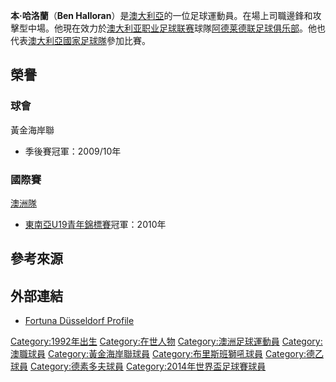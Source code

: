 
{{expand|time=2014-06-17T08:18:17+00:00}}
{{noteTA|G1=football
|1=zh-hans:本·;zh-hk:賓·;zh-tw:本·;
|2=zh-hans:哈洛兰;zh-hk:賀路雲;zh-tw:哈洛蘭;}}
{{Infobox football biography
| name           = 本·哈洛蘭<br>Ben Halloran
| image          = Ben Halloran 2013.jpeg
| caption        = 哈洛蘭於2013年[[杜塞道夫足球俱樂部|杜塞道夫]]
| fullname       = Benjamin Halloran<ref>{{cite news
| title = 2014 FIFA World Cup Brazil: List of Players
| url = http://www.fifadata.com/document/fwc/2014/pdf/fwc_2014_squadlists.pdf
| publisher = FIFA
| format = PDF
| page = 3
| date = 11 June 2014
| accessdate = 11 June 2014
| archive-date = 2019-12-23
| archive-url = https://web.archive.org/web/20191223034520/https://www.fifadata.com/document/fwc/2014/pdf/fwc_2014_squadlists.pdf
| dead-url = no
}}</ref>
| birth_date     = {{birth date and age|1992|6|14|df=y}}
| birth_place    = {{AUS}}[[凱恩斯_(昆士蘭州)|凱恩斯]]
| heigh         = {{height|m=1.80}}
| position       =  [[中場#前腰|攻擊中場]] / [[前鋒_(足球)#翼鋒|翼鋒]]
| currentclub    = [[阿德莱德联足球俱乐部|阿德莱德联]]
| clubnumber     = 23
| youthyears1    =                 |youthclubs1 = {{le|溫納姆區足球俱樂部|Brisbane Wolves Football Club|布里斯班狼}}
| youthyears2    = 2009            |youthclubs2 = {{le|昆士蘭體育學院|Queensland Academy of Sport|QAS}}
| youthyears3    = 2009–2010 |youthclubs3 = [[黃金海岸聯足球俱樂部|黃金海岸聯]]
| years1         = 2010–2012 |clubs1 = [[黃金海岸聯足球俱樂部|黃金海岸聯]]        |caps1 = 26 |goals1 = 4
| years2         = 2012–2013 |clubs2 = [[布里斯本獅吼足球俱樂部|布里斯本獅吼]]    |caps2 = 27 |goals2 = 4
| years3         = 2013–2015     |clubs3 = [[杜塞道夫足球俱樂部|杜塞道夫]]            |caps3 = 37  |goals3 = 8
| years4         = 2013–2015     |clubs4 = [[杜塞道夫足球俱樂部|杜塞道夫二队]]         |caps4 = 6  |goals4 = 1
| years5 = 2015–2018
| clubs5 = [[海登海姆足球俱乐部|海登海姆]]
| caps5 = 50
| goals5 = 5
| years6 = 2018
| clubs6 = [[長崎成功丸|長崎成功丸]]
| caps6 = 5
| goals6 = 0
| years7 = 2018–
| clubs7 = [[阿德莱德联足球俱乐部|阿德莱德联]]
| caps7 = 72
| goals7 = 16
| nationalyears1 = 2010–2011 |nationalteam1 = {{le|澳洲20歲以下足球代表隊|Australia national under-20 soccer team|澳洲 U-20}}      |nationalcaps1 = 6 |nationalgoals1 = 1
| nationalyears2 = 2014–     |nationalteam2 = [[澳洲國家足球隊|澳洲]]        |nationalcaps2 = 6 |nationalgoals2 = 0
| pcupdate       = 2021年6月19日
| ntupdate       = 2014年9月5日
}}

'''本·哈洛蘭'''（'''Ben Halloran'''）是[[澳大利亞|澳大利亞]]的一位足球運動員。在場上司職邊鋒和攻擊型中場。他現在效力於[[澳大利亚职业足球联赛|澳大利亚职业足球联赛]]球隊[[阿德莱德联足球俱乐部|阿德莱德联足球俱乐部]]。他也代表[[澳大利亞國家足球隊|澳大利亞國家足球隊]]參加比賽。

==榮譽==
===球會===
;黃金海岸聯
* {{le|澳洲全國青年聯賽|National Youth League (Australia)}} 季後賽冠軍：2009/10年

===國際賽===
;[[澳洲國家足球隊|澳洲隊]]
* [[東南亞U19青年錦標賽|東南亞U19青年錦標賽]]冠軍：2010年

==參考來源==
{{reflist}}

==外部連結==
* [http://www.f95.de/profis/team/kader/spieler/378/70/halloran/4cfaabea0615f9f8f12fc7d89c139a26/ Fortuna Düsseldorf Profile] {{Wayback|url=http://www.f95.de/profis/team/kader/spieler/378/70/halloran/4cfaabea0615f9f8f12fc7d89c139a26/ |date=20150318052831 }}

{{2014年世界杯足球赛澳大利亚参赛名单}}

{{DEFAULTSORT:Halloran, Ben}}

[[Category:1992年出生|Category:1992年出生]]
[[Category:在世人物|Category:在世人物]]
[[Category:澳洲足球運動員|Category:澳洲足球運動員]]
[[Category:澳職球員|Category:澳職球員]]
[[Category:黃金海岸聯球員|Category:黃金海岸聯球員]]
[[Category:布里斯班獅吼球員|Category:布里斯班獅吼球員]]
[[Category:德乙球員|Category:德乙球員]]
[[Category:德素多夫球員|Category:德素多夫球員]]
[[Category:2014年世界盃足球賽球員|Category:2014年世界盃足球賽球員]]